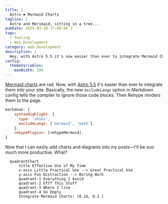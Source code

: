 ```yaml
---
title: |
  Astro ❤️ Mermaid Charts
tagline: |
  Astro and Merimaid, sitting in a tree...
pubDate: 2025-03-20 17:00:00 Z
tags:
  - Tooling
  - Web Development
category: web-development
description: |
  Hey, with Astro 5.5 it's now easier than ever to integrate Mermaid Charts into your site. Thanks to the new `excludeLangs` option in Markdown config. Now that I can easily add charts and diagrams into my posts—I'll be soo much more productive. What?
config:
  themeVariables:
    maxWidth: 100
---
```

[Mermaid charts](https://mermaid.js.org/intro/) are rad. Now, with [Astro 5.5](https://astro.build/blog/astro-550/) it's easier than ever to integrate them into your site. Basically, the new `excludeLangs` option in Markdown config tells the compiler to ignore those code blocks. Then Rehype renders them to the page.

```js astro.config
markdown: {
    syntaxHighlight: {
      type: 'shiki',
      excludeLangs: ['mermaid', 'math'],
    },
    rehypePlugins: [rehypeMermaid],
}
````
Now that I can easily add charts and diagrams into my posts—I'll be soo much more productive. What?


```mermaid
  quadrantChart
      title Effective Use of My Time
      x-axis Little Practical Use --> Great Practical Use
      y-axis Fun Distraction --> Boring Work
      quadrant-1 Everything I Avoid
      quadrant-2 Efff This Stuff
      quadrant-3 Where I live
      quadrant-4 So Empty
      Integrate Mermaid Charts: [0.16, 0.3 ]
```
